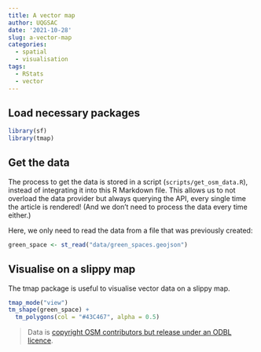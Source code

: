 ```yaml
---
title: A vector map
author: UQGSAC
date: '2021-10-28'
slug: a-vector-map
categories:
  - spatial
  - visualisation
tags:
  - RStats
  - vector
---
```


## Load necessary packages

```r
library(sf)
library(tmap)
```

## Get the data

The process to get the data is stored in a script (`scripts/get_osm_data.R`), instead of integrating it into this R Markdown file. This allows us to not overload the data provider but always querying the API, every single time the article is rendered! (And we don't need to process the data every time either.)

Here, we only need to read the data from a file that was previously created:

```r
green_space <- st_read("data/green_spaces.geojson")
```

## Visualise on a slippy map

The tmap package is useful to visualise vector data on a slippy map.

```r
tmap_mode("view")
tm_shape(green_space) +
  tm_polygons(col = "#43C467", alpha = 0.5)
```

> Data is [copyright OSM contributors but release under an ODBL licence](https://www.openstreetmap.org/copyright).
